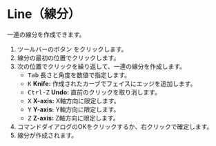 

# Line（線分）

<Reference shortcut="Shift-A" command="Line" button="ツールバー" />

一連の線分を作成できます。

1. ツールバーのボタン <ButtonIcon type="button-line" /> をクリックします。
2. 線分の最初の位置でクリックします。
3. 次の位置でクリックを繰り返して、一連の線分を作成します。
    - <kbd>Tab</kbd> 長さと角度を数値で指定します。
    - <kbd>K</kbd> **Knife:** 作成されたカーブでフェイスにエッジを追加します。
    - <kbd>Ctrl-Z</kbd> **Undo:** 直前のクリックを取り消します。
    - <kbd>X</kbd> **X-axis:** X軸方向に限定します。
    - <kbd>Y</kbd> **Y-axis:** Y軸方向に限定します。
    - <kbd>Z</kbd> **Z-axis:** Z軸方向に限定します。
4. コマンドダイアログのOKをクリックするか、右クリックで確定します。
5. 線分が作成されます。

